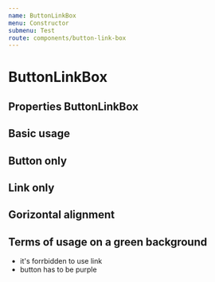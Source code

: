 ```yaml
---
name: ButtonLinkBox
menu: Constructor
submenu: Test
route: components/button-link-box
---
```



# ButtonLinkBox

## Properties ButtonLinkBox
<Props of={ButtonLinkBox} />

## Basic usage

<Playground>
    <ButtonLinkBox
        buttonTitle="Button"
        buttonUrl="#"
        linkTitle="Link"
        linkUrl="#"
        className="custom-class"
    />
</Playground>

## Button only

<Playground>
    <ButtonLinkBox
        buttonTitle="Button"
        buttonUrl="#"
    />
</Playground>

## Link only

<Playground>
    <ButtonLinkBox
        linkTitle="Link"
        linkUrl="#"
    />
</Playground>

## Gorizontal alignment

<Playground>
    <ButtonLinkBox
        buttonTitle="Button"
        buttonUrl="#"
        linkTitle="Link"
        linkUrl="#"
        hAlign="center"
    />
</Playground>

## Terms of usage on a green background

- it's forrbidden to use link
- button has to be purple

<Playground>
    <DemoBackgroundWrapper>
        <ButtonLinkBox
            buttonTitle="Button"
            buttonUrl="#"
            buttonColor="purple"
            hAlign="center"
        />
    </DemoBackgroundWrapper>
</Playground>
